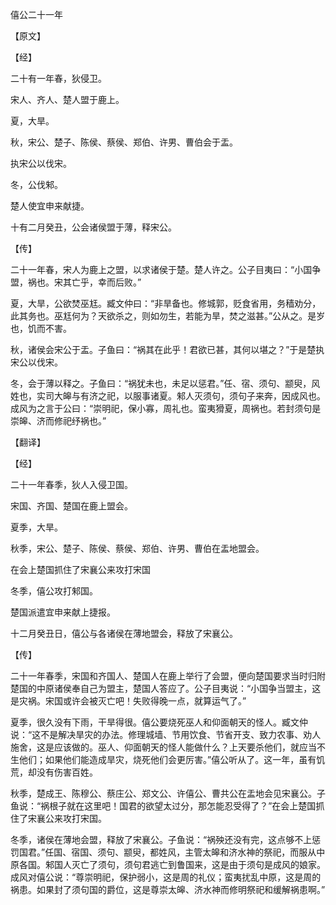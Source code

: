 

僖公二十一年

【原文】

【经】

二十有一年春，狄侵卫。

宋人、齐人、楚人盟于鹿上。

夏，大旱。

秋，宋公、楚子、陈侯、蔡侯、郑伯、许男、曹伯会于盂。

执宋公以伐宋。

冬，公伐邾。

楚人使宜申来献捷。

十有二月癸丑，公会诸侯盟于薄，释宋公。

【传】

二十一年春，宋人为鹿上之盟，以求诸侯于楚。楚人许之。公子目夷曰：“小国争盟，祸也。宋其亡乎，幸而后败。”

夏，大旱，公欲焚巫尪。臧文仲曰：“非旱备也。修城郭，贬食省用，务穑劝分，此其务也。巫尪何为？天欲杀之，则如勿生，若能为旱，焚之滋甚。”公从之。是岁也，饥而不害。

秋，诸侯会宋公于盂。子鱼曰：“祸其在此乎！君欲已甚，其何以堪之？”于是楚执宋公以伐宋。

冬，会于薄以释之。子鱼曰：“祸犹未也，未足以惩君。”任、宿、须句、颛臾，风姓也，实司大皞与有济之祀，以服事诸夏。邾人灭须句，须句子来奔，因成风也。成风为之言于公曰：“崇明祀，保小寡，周礼也。蛮夷猾夏，周祸也。若封须句是崇皞、济而修祀纾祸也。”

【翻译】

【经】

二十一年春季，狄人入侵卫国。

宋国、齐国、楚国在鹿上盟会。

夏季，大旱。

秋季，宋公、楚子、陈侯、蔡侯、郑伯、许男、曹伯在盂地盟会。

在会上楚国抓住了宋襄公来攻打宋国

冬季，僖公攻打邾国。

楚国派遣宜申来献上捷报。

十二月癸丑日，僖公与各诸侯在薄地盟会，释放了宋襄公。

【传】

二十一年春季，宋国和齐国人、楚国人在鹿上举行了会盟，便向楚国要求当时归附楚国的中原诸侯奉自己为盟主，楚国人答应了。公子目夷说：“小国争当盟主，这是灾祸。宋国或许会被灭亡吧！失败得晚一点，就算运气了。”

夏季，很久没有下雨，干旱得很。僖公要烧死巫人和仰面朝天的怪人。臧文仲说：“这不是解决旱灾的办法。修理城墙、节用饮食、节省开支、致力农事、劝人施舍，这是应该做的。巫人、仰面朝天的怪人能做什么？上天要杀他们，就应当不生他们；如果他们能造成旱灾，烧死他们会更厉害。”僖公听从了。这一年，虽有饥荒，却没有伤害百姓。

秋季，楚成王、陈穆公、蔡庄公、郑文公、许僖公、曹共公在盂地会见宋襄公。子鱼说：“祸根子就在这里吧！国君的欲望太过分，那怎能忍受得了？”在会上楚国抓住了宋襄公来攻打宋国。

冬季，诸侯在薄地会盟，释放了宋襄公。子鱼说：“祸殃还没有完，这点够不上惩罚国君。”任国、宿国、须句、颛臾，都姓风，主管太皞和济水神的祭祀，而服从中原各国。邾国人灭亡了须句，须句君逃亡到鲁国来，这是由于须句是成风的娘家。成风对僖公说：“尊崇明祀，保护弱小，这是周的礼仪；蛮夷扰乱中原，这是周的祸患。如果封了须句国的爵位，这是尊崇太皞、济水神而修明祭祀和缓解祸患啊。”

